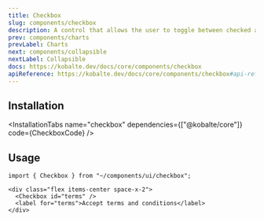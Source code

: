 ```yaml
---
title: Checkbox
slug: components/checkbox
description: A control that allows the user to toggle between checked and not checked.
prev: components/charts
prevLabel: Charts
next: components/collapsible
nextLabel: Collapsible
docs: https://kobalte.dev/docs/core/components/checkbox
apiReference: https://kobalte.dev/docs/core/components/checkbox#api-reference
---
```



<PreviewTabs demoCode={CheckboxDemoCode}>
  <CheckboxDemo client:only="solid-js" />
</PreviewTabs>

## Installation

<InstallationTabs
  name="checkbox"
  dependencies={["@kobalte/core"]}
  code={CheckboxCode}
/>

## Usage

```tsx
import { Checkbox } from "~/components/ui/checkbox";
```

```tsx
<div class="flex items-center space-x-2">
  <Checkbox id="terms" />
  <label for="terms">Accept terms and conditions</label>
</div>
```
